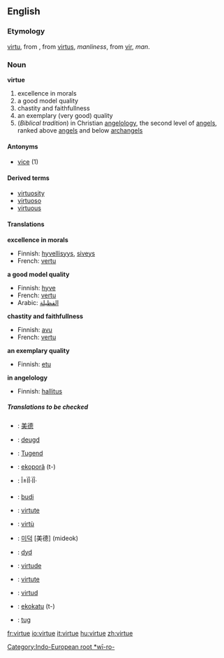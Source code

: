 ==English==

===Etymology===
{{ME.}} [[virtu]], from {{OF.}}, from {{L.}} [[virtus]], ''manliness'', from [[vir]], ''man''. [[Category:Indo-European root *wī-ro-]]

===Noun===
'''virtue'''
# excellence in morals
# a good model quality
# chastity and faithfullness
# an exemplary (very good) quality 
# (''Biblical tradition'')  in Christian [[angelology]], the second level of [[angel]]s, ranked above [[angel]]s and below [[archangel]]s

====Antonyms====
*[[vice]] (1)

====Derived terms====
*[[virtuosity]]
*[[virtuoso]]
*[[virtuous]]

====Translations====
'''excellence in morals'''
{{top}}
*Finnish: [[hyvellisyys]], [[siveys]]
*French: [[vertu]] {{f}}
{{mid}}
{{bottom}}

'''a good model quality'''
{{top}}
*Finnish: [[hyve]]
*French: [[vertu]] {{f}}
*Arabic: [[الفظيلة]]
{{mid}}
{{bottom}}

'''chastity and faithfullness'''
{{top}}
*Finnish: [[avu]]
*French: [[vertu]] {{f}}
{{mid}}
{{bottom}}

'''an exemplary quality'''
{{top}}
*Finnish: [[etu]]
{{mid}}
{{bottom}}

'''in angelology'''
{{top}}
*Finnish: [[hallitus]]
{{mid}}
{{bottom}}

=====Translations to be checked=====
{{checktrans}}

*{{ttbc|Chinese}}: [[美德]]
*{{ttbc|Dutch}}: [[deugd]] {{f}}
*{{ttbc|German}}: [[Tugend]]
*{{ttbc|Guarani}}: [[ekoporã]] (t-)
*{{ttbc|Ancient Greek}}: Î±ÏÎ·ÏÎ·
*{{ttbc|Indonesian}}: [[budi]] 
*{{ttbc|Interlingua}}: [[virtute]] 
*{{ttbc|Italian}}: [[virtù]] 
*{{ttbc|Korean}}: [[미덕]] [美德] (mideok)
*{{ttbc|Norwegian}}: [[dyd]]
*{{ttbc|Portuguese}}: [[virtude]] {{f}}
*{{ttbc|Romanian}}: [[virtute]] {{f}}
*{{ttbc|Spanish}}: [[virtud]] {{f}}
*{{ttbc|Tupinambá}}: [[ekokatu]] (t-)
*{{ttbc|Volapük}}: [[tug]]

[[fr:virtue]]
[[io:virtue]]
[[it:virtue]]
[[hu:virtue]]
[[zh:virtue]]